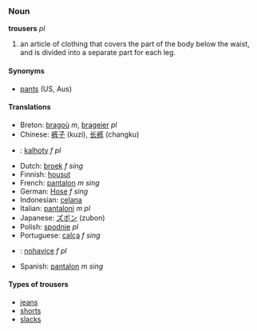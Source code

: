 === Noun ===
'''trousers''' ''pl''

#an article of clothing that covers the part of the body below the waist, and is divided into a separate part for each leg.

====Synonyms====
*[[pants]] (US, Aus)

====Translations====
*Breton: [[bragoù]] ''m'', [[brageier]] ''pl''
*Chinese: [[裤子]] (kuzi), [[长裤]] (changku)
*{{cz}}: [[kalhoty]] ''f pl''
*Dutch: [[broek]] ''f sing''
*Finnish: [[housut]]
*French: [[pantalon]] ''m sing''
*German: [[Hose]] ''f sing''
*Indonesian: [[celana]]
*Italian: [[pantaloni]] ''m pl''
*Japanese: [[ズボン]] (zubon)
*Polish: [[spodnie]] ''pl''
*Portuguese: [[calça]] ''f sing''
*{{sk}}: [[nohavice#Slovak|nohavice]] ''f pl''
*Spanish: [[pantalon]] ''m sing''

====Types of trousers====
*[[jeans]]
*[[shorts]]
*[[slacks]]